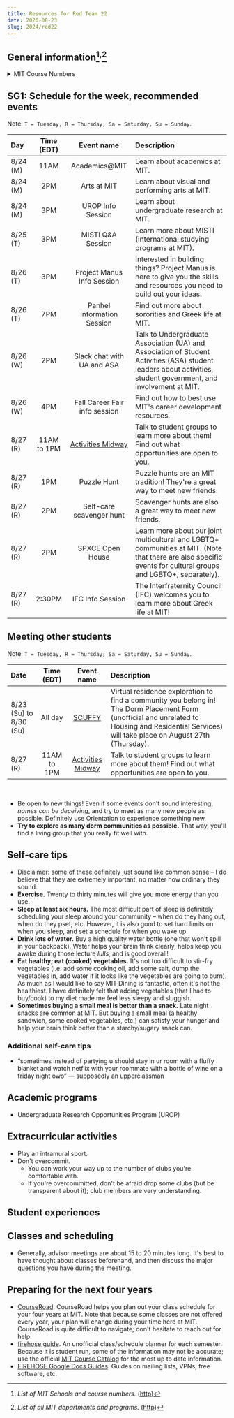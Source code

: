 ```yaml
---
title: Resources for Red Team 22
date: 2020-08-23
slug: 2024/red22
---
```


## General information[^courses]<sup>,</sup>[^subjects]
<details>
  <summary>MIT Course Numbers</summary>

1. Civil and Environmental Engineering (CEE)
2. Mechanical Engineering (MechE)
3. Materials Science and Engineering (DMSE)
4. Architecture
5. Chemistry
6. Electrical Engineering and Computer Science (EECS)
7. Biology
8. Physics
9. Brain and Cognitive Sciences
10. Chemical Engineering
11. Urban Studies and Planning (DUSP)
12. Earth, Atmospheric, and Planetary Sciences (EAPS)
13. n/a
14. Economics
15. Management
16. Aeronautics and Astronautics
17. Political Science
18. Mathematics
19. n/a
20. Biological Engineering
21. Humanities
  * **21A.** Anthropology
  * **21G.** Global Languages
  * **21H.** History
  * **21L.** Literature
  * **21M.** Music and Theatre Arts
  * **21W**. Writing
22. Nuclear Science and Engineering
23. n/a
24. Linguistics and Philosophy

</details>

## SG1: Schedule for the week, recommended events

Note: `T = Tuesday, R = Thursday; Sa = Saturday, Su = Sunday`.

|Day|Time (EDT)|Event name|Description|
|:--|:--:|:--------:|:----------|
|8/24 (M)|11AM|Academics@MIT|Learn about academics at MIT.|
|8/24 (M)|2PM|Arts at MIT|Learn about visual and performing arts at MIT.|
|8/24 (M)|3PM|UROP Info Session|Learn about undergraduate research at MIT.|
|8/25 (T)|3PM|MISTI Q&A Session|Learn more about MISTI (international studying programs at MIT).|
|8/26 (T)|3PM|Project Manus Info Session|Interested in building things? Project Manus is here to give you the skills and resources you need to build out your ideas.|
|8/26 (T)|7PM|Panhel Information Session|Find out more about sororities and Greek life at MIT.|
|8/26 (W)|2PM|Slack chat with UA and ASA|Talk to Undergraduate Association (UA) and Association of Student Activities (ASA) student leaders about activities, student government, and involvement at MIT.|
|8/26 (W)|4PM|Fall Career Fair info session|Find out how to best use MIT's career development resources.|
|8/27 (R)|11AM to 1PM|[Activities Midway](https://midway.techx.io/)|Talk to student groups to learn more about them! Find out what opportunities are open to you.|
|8/27 (R)|1PM|Puzzle Hunt|Puzzle hunts are an MIT tradition! They're a great way to meet new friends.|
|8/27 (R)|2PM|Self-care scavenger hunt|Scavenger hunts are also a great way to meet new friends.|
|8/27 (R)|2PM|SPXCE Open House|Learn more about our joint multicultural and LGBTQ+ communities at MIT. (Note that there are also specific events for cultural groups and LGBTQ+, separately).|
|8/27 (R)|2:30PM|IFC Info Session|The Interfraternity Council (IFC) welcomes you to learn more about Greek life at MIT!|

## Meeting other students

Note: `T = Tuesday, R = Thursday; Sa = Saturday, Su = Sunday`.

|Date|Time (EDT)|Event name|Description|
|:---|:--:|:--------:|:----------|
|8/23 (Su) to 8/30 (Su)|All day|[SCUFFY](https://scuffy.mit.edu/ESC-Events-a37325bb5ae542b4943f7d1a19b68ce2)|Virtual residence exploration to find a community you belong in! The [Dorm Placement Form](https://scuffy.mit.edu/Dorm-Placement-3282ef5f402f42828fb2ec0cb53f4ff1) (unofficial and unrelated to Housing and Residential Services) will take place on August 27th (Thursday).|
|8/27 (R)|11AM to 1PM|[Activities Midway](https://midway.techx.io/)|Talk to student groups to learn more about them! Find out what opportunities are open to you.|

<br/>

* Be open to new things! Even if some events don't sound interesting, _names can be deceiving_, and try to meet as many new people as possible. Definitely use Orientation to experience something new.
* **Try to explore as many dorm communities as possible.** That way, you'll find a living group that you really fit well with.

## Self-care tips
* Disclaimer: some of these definitely just sound like common sense &ndash; I do believe that they are extremely important, no matter how ordinary they sound.
* **Exercise.** Twenty to thirty minutes will give you more energy than you use.
* **Sleep at least six hours.** The most difficult part of sleep is definitely scheduling your sleep around your community &ndash; when do they hang out, when do they pset, etc. However, it is also good to set hard limits on when you sleep, and set a schedule for when you wake up.
* **Drink lots of water.** Buy a high quality water bottle (one that won't spill in your backpack). Water helps your brain think clearly, helps keep you awake during those lecture _lulls_, and is good overall!
* **Eat healthy; eat (cooked) vegetables.** It's not too difficult to stir-fry vegetables (i.e. add some cooking oil, add some salt, dump the vegetables in, add water if it looks like the vegetables are going to burn). As much as I would like to say MIT Dining is fantastic, often it's not the healthiest. I have definitely felt that adding vegetables (that I had to buy/cook) to my diet made me feel less sleepy and sluggish.
* **Sometimes buying a small meal is better than a snack.** Late night snacks are common at MIT. But buying a small meal (a healthy sandwich, some cooked vegetables, etc.) can satisfy your hunger and help your brain think better than a starchy/sugary snack can.

### Additional self-care tips
* &ldquo;sometimes instead of partying u should stay in ur room with a fluffy blanket and watch netflix with your roommate with a bottle of wine on a friday night owo&rdquo; &mdash; supposedly an upperclassman

## Academic programs
* <Link to="/urop">Undergraduate Research Opportunities Program (UROP)</Link>

## Extracurricular activities
* Play an intramural sport.
* Don't overcommit.
  * You can work your way up to the number of clubs you're comfortable with.
  * If you're overcommitted, don't be afraid drop some clubs (but be transparent about it); club members are very understanding.

## Student experiences


## Classes and scheduling
* Generally, advisor meetings are about 15 to 20 minutes long. It's best to have thought about classes beforehand, and then discuss the major questions you have during the meeting.

## Preparing for the next four years
* [CourseRoad](https://courseroad.mit.edu/road/). CourseRoad helps you plan out your class schedule for your four years at MIT. Note that because some classes are not offered every year, your plan will change during your time here at MIT. CourseRoad is quite difficult to navigate; don't hesitate to reach out for help.
* [firehose.guide](https://firehose.guide/). An unofficial class/schedule planner for each semester. Because it is student run, some of the information may not be accurate; use the official [MIT Course Catalog](http://student.mit.edu/catalog/index.cgi) for the most up to date information.
* [FIREHOSE Google Docs Guides](https://docs.google.com/document/d/1gZ-4H8vx8Rb4enMUdreYXSeQiZnh2FzotCFX2y8fV3Q/edit?usp=sharing). Guides on mailing lists, VPNs, free software, etc.


[^courses]: _List of MIT Schools and course numbers._ ([http](http://catalog.mit.edu/schools/))
[^subjects]: _List of all MIT departments and programs._ ([http](http://catalog.mit.edu/subjects/))